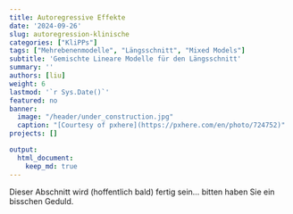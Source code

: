 ```yaml
---
title: Autoregressive Effekte
date: '2024-09-26'
slug: autoregression-klinische
categories: ["KliPPs"]
tags: ["Mehrebenenmodelle", "Längsschnitt", "Mixed Models"]
subtitle: 'Gemischte Lineare Modelle für den Längsschnitt'
summary: ''
authors: [liu]
weight: 6
lastmod: '`r Sys.Date()`'
featured: no
banner:
  image: "/header/under_construction.jpg"
  caption: "[Courtesy of pxhere](https://pxhere.com/en/photo/724752)"
projects: []

output:
  html_document:
    keep_md: true
---
```


Dieser Abschnitt wird (hoffentlich bald) fertig sein... bitten haben Sie ein bisschen Geduld.